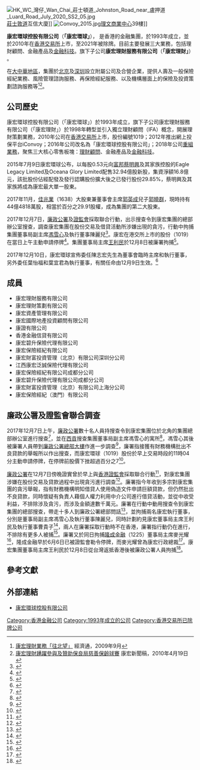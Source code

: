{{multiple issues|
{{coi|time=2020-04-25T11:24:02+00:00}}
{{newsrelease|time=2020-04-25T11:24:02+00:00}}
}}
{{Infobox_Company
|company_name_en = Convoy Global Holdings Limited
|company_name = 康宏環球控股有限公司
|foundation = 1993年
|key_people =
*李晉頤（董事局主席）
*吳榮輝（集團總裁）
|location = [[香港|香港]][[灣仔|灣仔]]莊士敦道68號互信大廈
|industry = 金融、理財
|products = 理財顧問
|homepage = [http://www.convoy.com.hk/zh_TW/home/ www.convoy.com.hk]
|
}}
[[File:HK_WC_灣仔_Wan_Chai_莊士頓道_Johnston_Road_near_盧押道_Luard_Road_July_2020_SS2_05.jpg|thumb]][[莊士敦道|莊士敦道]]互信大廈]]
[[File:Convoy_2015.jpg|thumb]][[理文商業中心|理文商業中心]]39樓]]

'''康宏環球控股有限公司'''（'''「康宏環球」'''）， 是香港的金融集團，於1993年成立，並於2010年在[[香港交易所|香港交易所]]上市，至2021年被除牌。目前主要發展三大業務，包括理財顧問、金融產品及[[金融科技|金融科技]]。旗下子公司'''康宏理財服務有限公司'''（'''「康宏理財」'''） 。

在[[大中華地區|大中華地區]]，集團於[[北京|北京]]及[[深圳|深圳]]設立附屬公司及合營企業，提供人壽及一般保險經紀業務、風險管理諮詢服務、再保險經紀服務、以及機構層面上的保險及投資策劃諮詢服務等<ref>[http://www.etnet.com.hk/www/tc/news/special_news_detail.php?category=%E5%B0%88%E8%A8%AA&newsid=ETN190929684 康宏理財業務「往北望」] {{Wayback|url=http://www.etnet.com.hk/www/tc/news/special_news_detail.php?category=%E5%B0%88%E8%A8%AA&newsid=ETN190929684 |date=20180930044921 }}經濟通，2009年9月</ref><ref>[http://www.convoyfinancial.com/zh_TW/about-convoy/corporate-news/20100419 康宏理財踴躍參與及贊助保良局慈善保齡球賽] {{Wayback|url=http://www.convoyfinancial.com/zh_TW/about-convoy/corporate-news/20100419 |date=20110727145115 }}康宏新聞稿，2010年4月19日</ref>。

== 公司歷史 ==
康宏環球控股有限公司（「康宏環球」）於1993年成立，旗下子公司康宏理財服務有限公司（「康宏理財」）於1998年轉型並引入獨立理財顧問（IFA）概念，開展理財策劃業務，2010年公司在[[香港交易所|香港交易所]]上市，股份編號1019；2012年推出網上投保平台iConvoy；2016年公司改名為「康宏環球控股有限公司」；2018年公司[[公司重組|重組業務]]，聚焦三大核心零售板塊：[[獨立理財顧問|理財顧問]]、金融產品及[[金融科技|金融科技]]。

2015年7月9日康宏環球公布，以每股0.53元向[[富邦|富邦]][[蔡明興|蔡明興]]及其家族控股的Eagle Legacy Limited及Oceana Glory Limited配售32.94億股新股，集資淨額16.8億元，該批股份佔經配發及發行認購股份擴大後之已發行股份29.85%，蔡明興及其家族將成為康宏最大單一股東。

2017年11月，[[佳兆業|佳兆業]]（1638）大股東兼董事會主席[[郭英成|郭英成]]兒子[[郭曉群|郭曉群]]，現時持有44億4818萬股，相當於百分之29.91股權，成為集團的第二大股東。

2017年12月7日，[[廉政公署_(香港)|廉政公署]]及[[證券及期貨事務監察委員會|證監會]]採取聯合行動，出示搜查令到康宏集團的總部辦公室搜查，調查康宏集團在股份交易及借貸活動所涉嫌出現的貪污，行動中拘捕集團董事局副主席[[馮雪心|馮雪心]]及執行董事陳麗兒<ref>{{cite news|title=ICAC與證監會今搜8處所 拉3上市公司高層|url=https://hk.news.appledaily.com/breaking/realtime/article/20171207/57550810|accessdate=2017-12-08|publisher=蘋果日報|date=2017-12-07|archive-date=2021-03-21|archive-url=https://web.archive.org/web/20210321203649/https://hk.appledaily.com/breaking/20171207/GBCDNJQPS7BLOZFF7OZNQSVI6I/|dead-url=no}}</ref>。康宏在港交所上市的股份（1019）在當日上午主動申請停牌<ref>{{cite news|title=3高層涉貪被查 康宏停牌|url=http://paper.wenweipo.com/2017/12/08/HK1712080016.htm|accessdate=2017-12-08|publisher=文匯報|date=2017-12-08|archive-date=2017-12-08|archive-url=https://web.archive.org/web/20171208124608/http://paper.wenweipo.com/2017/12/08/HK1712080016.htm}}</ref>。集團董事局主席[[王利民_(香港金融界)|王利民]]於12月8日被廉署拘捕<ref name="st-2017-12-09a">{{cite news|title=康宏王利民被捕 廉署或通緝曹貴子|url=http://std.stheadline.com/daily/news-content.php?id=1711469&target=2|publisher=星島日報|date=2017-12-09|accessdate=2017-12-12|archive-date=2018-07-26|archive-url=https://web.archive.org/web/20180726103659/http://std.stheadline.com/daily/news-content.php?id=1711469&target=2}}</ref>。

2017年12月10日，康宏環球宣佈委任陳志宏先生為董事會臨時主席和執行董事，另外委任葉怡福和葉宜君為執行董事，有關任命由12月9日生效。<ref>{{cite web |url=https://www.hk01.com/社會新聞/140295/康宏風暴-董事會換班-陳志宏任臨時主席-29日開股東特別大會 |title=康宏風暴-董事會換班-陳志宏任臨時主席-29日開股東特別大會 www.hk01.com 2017-12-10 |access-date=2018-07-28 |archive-date=2021-08-06 |archive-url=https://web.archive.org/web/20210806081109/https://www.hk01.com/%E7%A4%BE%E6%9C%83%E6%96%B0%E8%81%9E/140295/%E5%BA%B7%E5%AE%8F%E9%A2%A8%E6%9A%B4-%E8%91%A3%E4%BA%8B%E6%9C%83%E6%8F%9B%E7%8F%AD-%E9%99%B3%E5%BF%97%E5%AE%8F%E4%BB%BB%E8%87%A8%E6%99%82%E4%B8%BB%E5%B8%AD-29%E6%97%A5%E9%96%8B%E8%82%A1%E6%9D%B1%E7%89%B9%E5%88%A5%E5%A4%A7%E6%9C%83 }}</ref>

== 成員 ==
* 康宏理財服務有限公司
* 康宏理財策劃有限公司
* 康宏資產管理有限公司
* 康宏國際地產投資顧問有限公司
* 康證有限公司
* 香港金融信貸有限公司
* 康宏碧升保險代理有限公司
* 康宏保險經紀有限公司
* 康宏財富投資管理（北京）有限公司深圳分公司
* 江西康宏泛誠保險代理有限公司
* 康宏保險經紀有限公司成都分公司
* 康宏碧升保險代理有限公司成都分公司
* 康宏財富投資管理（北京）有限公司上海分公司
* 康宏保險經紀（澳門）有限公司

== 廉政公署及證監會聯合調查 ==
2017年12月7日上午，[[廉政公署_(香港)|廉政公署]]數十名人員持搜查令到康宏集團位於北角的集團總部辦公室進行搜查<ref name="st-2017-12-07a">{{cite news|title=康宏環球副主席馮雪心今晨被廉署帶走調查 今早停牌|url=http://std.stheadline.com/instant/articles/detail/583734-%E9%A6%99%E6%B8%AF-%E5%BA%B7%E5%AE%8F%E7%92%B0%E7%90%83%E5%89%AF%E4%B8%BB%E5%B8%AD%E9%A6%AE%E9%9B%AA%E5%BF%83%E4%BB%8A%E6%99%A8%E8%A2%AB%E5%BB%89%E7%BD%B2%E5%B8%B6%E8%B5%B0%E8%AA%BF%E6%9F%A5++%E4%BB%8A%E6%97%A9%E5%81%9C%E7%89%8C|publisher=星島日報|date=2017-12-07|accessdate=2017-12-07|archive-date=2018-07-25|archive-url=https://web.archive.org/web/20180725153616/http://std.stheadline.com/instant/articles/detail/583734-%E9%A6%99%E6%B8%AF-%E5%BA%B7%E5%AE%8F%E7%92%B0%E7%90%83%E5%89%AF%E4%B8%BB%E5%B8%AD%E9%A6%AE%E9%9B%AA%E5%BF%83%E4%BB%8A%E6%99%A8%E8%A2%AB%E5%BB%89%E7%BD%B2%E5%B8%B6%E8%B5%B0%E8%AA%BF%E6%9F%A5++%E4%BB%8A%E6%97%A9%E5%81%9C%E7%89%8C}}</ref>，並在[[西貢區|西貢]]搜查集團董事局副主席馮雪心的寓所<ref name="apple-2017-12-07a">{{cite news|title=ICAC調查上市公司 副主席被帶走|url=https://hk.news.appledaily.com/breaking/realtime/article/20171207/57550810|publisher=蘋果日報|date=2017-12-07|accessdate=2017-12-07|archive-date=2021-03-21|archive-url=https://web.archive.org/web/20210321203649/https://hk.appledaily.com/breaking/20171207/GBCDNJQPS7BLOZFF7OZNQSVI6I/|dead-url=no}}</ref>，馮雪心其後被廉署人員帶到[[廉政公署總部大樓|廉政公署總部大樓]]作進一步調查<ref name="hk01-2017-12-07a">{{cite news|title=廉署清晨突擊帶走康宏環球董事局副主席馮雪心　搜辦公室|url=https://www.hk01.com/%E6%B8%AF%E8%81%9E/139433/-%E5%BA%B7%E5%AE%8F%E9%A2%A8%E6%9A%B4-%E5%BB%89%E7%BD%B2%E6%B8%85%E6%99%A8%E7%AA%81%E6%93%8A%E5%B8%B6%E8%B5%B0%E5%BA%B7%E5%AE%8F%E7%92%B0%E7%90%83%E5%89%AF%E4%B8%BB%E5%B8%AD%E9%A6%AE%E9%9B%AA%E5%BF%83-%E6%90%9C%E8%BE%A6%E5%85%AC%E5%AE%A4|publisher=香港01|date=2017-12-07|accessdate=2017-12-07|archive-date=2019-09-12|archive-url=https://web.archive.org/web/20190912144827/https://www.hk01.com/%E7%A4%BE%E6%9C%83%E6%96%B0%E8%81%9E/139433/%E5%BA%B7%E5%AE%8F%E9%A2%A8%E6%9A%B4-%E5%BB%89%E7%BD%B2%E6%B8%85%E6%99%A8%E7%AA%81%E6%93%8A%E5%B8%B6%E8%B5%B0%E5%BA%B7%E5%AE%8F%E7%92%B0%E7%90%83%E5%89%AF%E4%B8%BB%E5%B8%AD%E9%A6%AE%E9%9B%AA%E5%BF%83-%E6%90%9C%E8%BE%A6%E5%85%AC%E5%AE%A4|dead-url=no}}</ref>，廉署指接獲有財務機構批出不良貸款的舉報所以作出搜查，而康宏環球（1019）股份於早上交易時段的11時04分主動申請停牌，在停牌前股價下挫超過百分之7<ref name="on-2017-12-07a">{{cite news|title=遭廉署搜查兼帶走副主席　康宏環球停牌|url=http://hk.on.cc/hk/bkn/cnt/news/20171207/bkn-20171207111244556-1207_00822_001.html|publisher=東方日報|date=2017-12-07|accessdate=2017-12-07|archive-date=2021-03-20|archive-url=https://web.archive.org/web/20210320184815/https://hk.on.cc/hk/bkn/cnt/news/20171207/bkn-20171207111244556-1207_00822_001.html|dead-url=no}}</ref>。

[[廉政公署_(香港)|廉政公署]]在12月7日傍晚證實曾於早上與[[香港證監會|香港證監會]]採取聯合行動<ref>{{cite news|title=廉署拘康宏副主席執董 疑股份交易貸款過程貪污 涉款千萬計|url=https://news.mingpao.com/pns/dailynews/web_tc/article/20171208/s00001/1512670624774|publisher=明報|date=2017-12-08|accessdate=2017-12-08|archive-date=2018-07-25|archive-url=https://web.archive.org/web/20180725122857/https://news.mingpao.com/pns/dailynews/web_tc/article/20171208/s00001/1512670624774}}</ref>，對康宏集團涉嫌在股份交易及貸款過程中出現貪污進行調查<ref name="mp-2017-12-07a">{{cite news|title=康宏出事早有徵兆 證監早於6月搜證|url=https://news.mingpao.com/ins/instantnews/web_tc/article/20171207/s00002/1512620762510|accessdate=2017-12-08|publisher=明報|date=2017-12-07|archive-date=2018-07-25|archive-url=https://web.archive.org/web/20180725122908/https://news.mingpao.com/ins/instantnews/web_tc/article/20171207/s00002/1512620762510}}</ref>。廉署指今年收到多宗對康宏集團的貪污舉報，指有財務機構明知借貸人使用偽造文件申請巨額貸款，但仍然批出不良貸款，同時懷疑有負責人藉個人權力利用中介公司進行借貸活動，並從中收受利益，不排除涉及貪污，而涉及金額達數千萬元。廉署在行動中動用搜查令到康宏集團的總部搜查，帶走十多人到廉政公署總部問話<ref>{{cite news|title=消息指廉署帶走10多人　康宏2名高層被捕|url=https://topick.hket.com/article/1965027/%E6%B6%88%E6%81%AF%E6%8C%87%E5%BB%89%E7%BD%B2%E5%B8%B6%E8%B5%B010%E5%A4%9A%E4%BA%BA%E3%80%80%E5%BA%B7%E5%AE%8F2%E5%90%8D%E9%AB%98%E5%B1%A4%E8%A2%AB%E6%8D%95?mtc=10027|publisher=香港經濟日報|date=2017-12-07|accessdate=2017-12-08|archive-date=2018-07-25|archive-url=https://web.archive.org/web/20180725122930/https://topick.hket.com/article/1965027/%E6%B6%88%E6%81%AF%E6%8C%87%E5%BB%89%E7%BD%B2%E5%B8%B6%E8%B5%B010%E5%A4%9A%E4%BA%BA%E3%80%80%E5%BA%B7%E5%AE%8F2%E5%90%8D%E9%AB%98%E5%B1%A4%E8%A2%AB%E6%8D%95?mtc=10027}}</ref>，並拘捕兩名康宏執行董事，分別是董事局副主席馮雪心及執行董事陳麗兒，同時計劃約見康宏董事局主席王利民及執行董事曹貴子<ref name="on-2017-12-08a">{{cite news|title=細價股風暴：廉署拘康宏高層等3人　急晤王利民曹貴子|url=http://hk.on.cc/hk/bkn/cnt/news/20171207/bkn-20171207180853364-1207_00822_001.html|publisher=東方日報|date=2017-12-08|accessdate=2017-12-08|archive-date=2018-09-25|archive-url=https://web.archive.org/web/20180925114749/http://hk.on.cc/hk/bkn/cnt/news/20171207/bkn-20171207180853364-1207_00822_001.html}}</ref>，兩人在廉署採取行動時不在香港，廉署指行動仍在進行，不排除有更多人被捕<ref>{{cite news|title=隆成金融被廉署調查 主席麥光耀為康宏金融前行政總裁|url=http://www.metroradio.com.hk/news/default.aspx?NewsId=20171208120547|publisher=www.metroradio.com.hk|date=2017-12-08|accessdate=2017-12-08|archive-date=2018-07-25|archive-url=https://web.archive.org/web/20180725123033/http://www.metroradio.com.hk/news/default.aspx?NewsId=20171208120547}}</ref>。廉署又於同日拘捕[[隆成金融|隆成金融]]（1225）董事局主席麥光耀<ref name="mb-2017-12-08a">{{cite news|title=消息指隆成主席麥光耀被廉署拘捕|url=https://news.mingpao.com/ins/instantnews/web_tc/article/20171208/s00002/1512722048034|publisher=明報|date=2017-12-08|accessdate=2017-12-12|archive-date=2018-07-25|archive-url=https://web.archive.org/web/20180725122905/https://news.mingpao.com/ins/instantnews/web_tc/article/20171208/s00002/1512722048034}}</ref>，隆成金融早於6月6日已被證監會勒令停牌，而麥光耀曾為康宏行政總裁<ref name="df-2017-12-09a">{{cite news|title=隆成金融6月遭證監停牌掀風暴|url=http://orientaldaily.on.cc/cnt/news/20171209/00176_002.html|publisher=東方日報|date=2017-12-09|accessdate=2017-12-12|archive-date=2019-02-02|archive-url=https://web.archive.org/web/20190202091025/http://orientaldaily.on.cc/cnt/news/20171209/00176_002.html}}</ref>。康宏集團董事局主席王利民於12月8日從台灣返抵香港後被廉政公署人員拘捕<ref name="apple-2017-12-09a">{{cite news|title=台灣回港 康宏主席王利民被捕 執董曹貴子妻兒拖篋去屋邨|url=https://hk.news.appledaily.com/local/daily/article/20171209/20239372|publisher=蘋果日報|date=2017-12-09|accessdate=2017-12-12|archive-date=2018-07-09|archive-url=https://web.archive.org/web/20180709094431/https://hk.news.appledaily.com/local/daily/article/20171209/20239372|dead-url=no}}</ref>。

== 參考文獻 ==
{{reflist}}

== 外部連結 ==
* [http://www.convoy.com.hk/ 康宏環球控股有限公司] {{Wayback|url=http://www.convoy.com.hk/ |date=20220624044500 }}

[[Category:香港金融公司|Category:香港金融公司]]
[[Category:1993年成立的公司|Category:1993年成立的公司]]
[[Category:香港交易所已除牌公司|Category:香港交易所已除牌公司]]